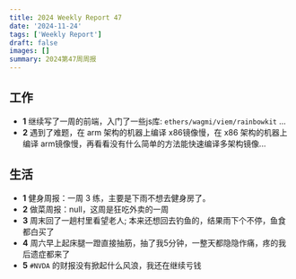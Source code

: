 ```yaml
---
title: 2024 Weekly Report 47
date: '2024-11-24'
tags: ['Weekly Report']
draft: false
images: []
summary: 2024第47周周报
---
```


<TOCInline toc={props.toc}/>

## 工作

- **1** 继续写了一周的前端，入门了一些js库: `ethers/wagmi/viem/rainbowkit` ...
- **2** 遇到了难题，在 arm 架构的机器上编译 x86镜像慢，在 x86 架构的机器上编译 arm镜像慢，再看看没有什么简单的方法能快速编译多架构镜像...

## 生活

- **1** 健身周报：一周 3 练，主要是下雨不想去健身房了。
- **2** 做菜周报：null，这周是狂吃外卖的一周
- **3** 周末回了一趟村里看望老人; 本来还想回去钓鱼的，结果雨下个不停，鱼食都白买了
- **4** 周六早上起床腿一蹬直接抽筋，抽了我5分钟，一整天都隐隐作痛，疼的我后遗症都来了
- **5** `#NVDA` 的财报没有掀起什么风浪，我还在继续亏钱
















